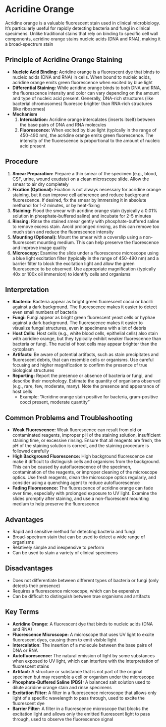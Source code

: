 # Acridine Orange {-}

Acridine orange is a valuable fluorescent stain used in clinical microbiology. It's particularly useful for rapidly detecting bacteria and fungi in clinical specimens. Unlike traditional stains that rely on binding to specific cell wall components, acridine orange stains nucleic acids (DNA and RNA), making it a broad-spectrum stain

## **Principle of Acridine Orange Staining** {-}

*   **Nucleic Acid Binding:** Acridine orange is a fluorescent dye that binds to nucleic acids (DNA and RNA) in cells. When bound to nucleic acids, acridine orange emits green fluorescence when excited by blue light
*   **Differential Staining:** While acridine orange binds to both DNA and RNA, the fluorescence intensity and color can vary depending on the amount and type of nucleic acid present. Generally, DNA-rich structures (like bacterial chromosomes) fluoresce brighter than RNA-rich structures (like ribosomes)
*   **Mechanism**
    1.  **Intercalation:** Acridine orange intercalates (inserts itself) between the base pairs of DNA and RNA molecules
    2.  **Fluorescence:** When excited by blue light (typically in the range of 450-490 nm), the acridine orange emits green fluorescence. The intensity of the fluorescence is proportional to the amount of nucleic acid present

## **Procedure** {-}

1.  **Smear Preparation:** Prepare a thin smear of the specimen (e.g., blood, CSF, urine, wound exudate) on a clean microscope slide. Allow the smear to air dry completely
2.  **Fixation (Optional):** Fixation is not always necessary for acridine orange staining, but it can improve cell adherence and reduce background fluorescence. If desired, fix the smear by immersing it in absolute methanol for 1-2 minutes, or by heat-fixing
3.  **Staining:** Flood the smear with acridine orange stain (typically a 0.01% solution in phosphate-buffered saline) and incubate for 2-5 minutes
4.  **Rinsing:** Rinse the stained smear gently with phosphate-buffered saline to remove excess stain. Avoid prolonged rinsing, as this can remove too much stain and reduce the fluorescence intensity
5.  **Mounting (Optional):** Mount the smear with a coverslip using a non-fluorescent mounting medium. This can help preserve the fluorescence and improve image quality
6.  **Microscopy:** Examine the slide under a fluorescence microscope using a blue light excitation filter (typically in the range of 450-490 nm) and a barrier filter to block the excitation light and allow the green fluorescence to be observed. Use appropriate magnification (typically 40x or 100x oil immersion) to identify cells and organisms

## **Interpretation** {-}

*   **Bacteria:** Bacteria appear as bright green fluorescent cocci or bacilli against a dark background. The fluorescence makes it easier to detect even small numbers of bacteria
*   **Fungi:** Fungi appear as bright green fluorescent yeast cells or hyphae against a dark background. The fluorescence makes it easier to visualize fungal structures, even in specimens with a lot of debris
*   **Host Cells:** Host cells (e.g., white blood cells, epithelial cells) also stain with acridine orange, but they typically exhibit weaker fluorescence than bacteria or fungi. The nuclei of host cells may appear brighter than the cytoplasm
*   **Artifacts:** Be aware of potential artifacts, such as stain precipitates and fluorescent debris, that can resemble cells or organisms. Use careful focusing and higher magnification to confirm the presence of true biological structures
*   **Reporting:** Report the presence or absence of bacteria or fungi, and describe their morphology. Estimate the quantity of organisms observed (e.g., rare, few, moderate, many). Note the presence and appearance of host cells
    *   Example: "Acridine orange stain positive for bacteria, gram-positive cocci present, moderate quantity"

## **Common Problems and Troubleshooting** {-}

*   **Weak Fluorescence:** Weak fluorescence can result from old or contaminated reagents, improper pH of the staining solution, insufficient staining time, or excessive rinsing. Ensure that all reagents are fresh, the pH of the staining solution is correct, and the staining procedure is followed carefully
*   **High Background Fluorescence:** High background fluorescence can make it difficult to distinguish cells and organisms from the background. This can be caused by autofluorescence of the specimen, contamination of the reagents, or improper cleaning of the microscope optics. Use fresh reagents, clean the microscope optics regularly, and consider using a quenching agent to reduce autofluorescence
*   **Fading Fluorescence:** The fluorescence of acridine orange can fade over time, especially with prolonged exposure to UV light. Examine the slides promptly after staining, and use a non-fluorescent mounting medium to help preserve the fluorescence

## **Advantages** {-}

*   Rapid and sensitive method for detecting bacteria and fungi
*   Broad-spectrum stain that can be used to detect a wide range of organisms
*   Relatively simple and inexpensive to perform
*   Can be used to stain a variety of clinical specimens

## **Disadvantages** {-}

*   Does not differentiate between different types of bacteria or fungi (only detects their presence)
*   Requires a fluorescence microscope, which can be expensive
*   Can be difficult to distinguish between true organisms and artifacts

## **Key Terms** {-}

*   **Acridine Orange:** A fluorescent dye that binds to nucleic acids (DNA and RNA)
*   **Fluorescence Microscope:** A microscope that uses UV light to excite fluorescent dyes, causing them to emit visible light
*   **Intercalation:** The insertion of a molecule between the base pairs of DNA or RNA
*   **Autofluorescence:** The natural emission of light by some substances when exposed to UV light, which can interfere with the interpretation of fluorescent stains
*   **Artifact:** A structure or substance that is not part of the original specimen but may resemble a cell or organism under the microscope
*   **Phosphate-Buffered Saline (PBS):** A balanced salt solution used to dilute acridine orange stain and rinse specimens
*   **Excitation Filter:** A filter in a fluorescence microscope that allows only light of a specific wavelength to pass through, used to excite the fluorescent dye
*   **Barrier Filter:** A filter in a fluorescence microscope that blocks the excitation light and allows only the emitted fluorescent light to pass through, used to observe the fluorescence signal
